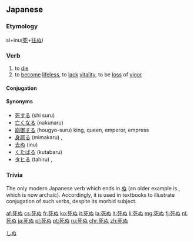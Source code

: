 ==Japanese==
{{ja-kanjitab|し|sort=しぬ|yomi=kun}}
===Etymology===
si+inu([[死]]+[[往ぬ]])

===Verb===
{{ja-verb|type=1|tr=intrans|しぬ}}
# to [[die]]
# to [[become]] [[lifeless]], to [[lack]] [[vitality]], to be [[loss]] of [[vigor]]

====Conjugation====
{{ja-go-nu|死|し|shi}}

====Synonyms====
* [[死]]する (shi suru) {{qualifier|honorific}} 
* [[亡くなる]] (nakunaru) {{qualifier|polite}}
* [[崩御|崩御する]] (hougyo-suru) {{qualifier|most honorific}} king, queen, emperor, empress
* [[身罷る]] (mimakaru) {{qualifier|classic}}, {{qualifier|more honorific}}
* [[去ぬ]] (inu) {{qualifier|classic}} 
* [[くたばる]] (kutabaru) {{qualifier|vulgar}}
* [[タヒる]] (tahiru) {{qualifier|slang}}, {{qualifier|net jargon}}

===Trivia===
The only modern Japanese verb which ends in [[ぬ]] (an older example is {{term|去ぬ||to go, to leave|tr=いぬ, inu|lang=ja}}, which is now archaic). Accordingly, it is used in textbooks to illustrate conjugation of such verbs, despite its morbid subject.

[[Category:1000 Japanese basic words|しぬ]]

[[af:死ぬ]]
[[cs:死ぬ]]
[[fr:死ぬ]]
[[ko:死ぬ]]
[[it:死ぬ]]
[[la:死ぬ]]
[[lt:死ぬ]]
[[li:死ぬ]]
[[mg:死ぬ]]
[[fj:死ぬ]]
[[nl:死ぬ]]
[[ja:死ぬ]]
[[pl:死ぬ]]
[[pt:死ぬ]]
[[ru:死ぬ]]
[[chr:死ぬ]]
[[zh:死ぬ]]
